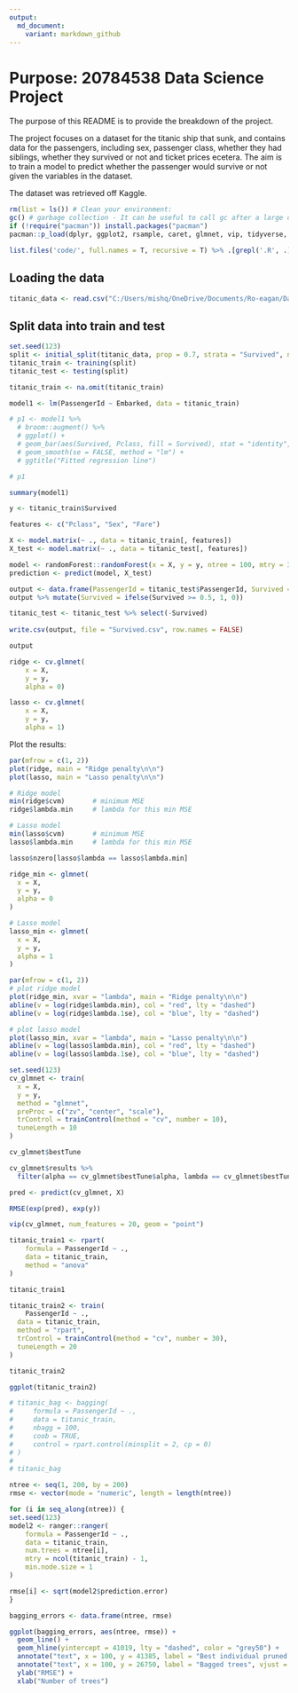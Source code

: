 ```yaml
---
output:
  md_document:
    variant: markdown_github
---
```


# Purpose: 20784538 Data Science Project

The purpose of this README is to provide the breakdown of the project. 

The project focuses on a dataset for the titanic ship that sunk, and contains data for the passengers, including sex, passenger class, whether they had siblings, whether they survived or not and ticket prices ecetera. The aim is to train a model to predict whether the passenger would survive or not given the variables in the dataset. 

The dataset was retrieved off Kaggle. 

```r

rm(list = ls()) # Clean your environment:
gc() # garbage collection - It can be useful to call gc after a large object has been removed, as this may prompt R to return memory to the operating system.
if (!require("pacman")) install.packages("pacman")
pacman::p_load(dplyr, ggplot2, rsample, caret, glmnet, vip, tidyverse, pdp, rpart, doParallel, foreach, ipred, ranger, gbm, xgboost, randomForest)

list.files('code/', full.names = T, recursive = T) %>% .[grepl('.R', .)] %>% as.list() %>% walk(~source(.))

```

## Loading the data

```r

titanic_data <- read.csv("C:/Users/mishq/OneDrive/Documents/Ro-eagan/Data Science for Econometrics S1/Data-Science-Project/Project/data/train.csv")

```

## Split data into train and test
```r

set.seed(123)
split <- initial_split(titanic_data, prop = 0.7, strata = "Survived", na.rm = T)
titanic_train <- training(split)
titanic_test <- testing(split)

titanic_train <- na.omit(titanic_train)

```


```r

model1 <- lm(PassengerId ~ Embarked, data = titanic_train) 

```


```r

# p1 <- model1 %>%
  # broom::augment() %>%
  # ggplot() + 
  # geom_bar(aes(Survived, Pclass, fill = Survived), stat = "identity", alpha = 0.3) +
  # geom_smooth(se = FALSE, method = "lm") +
  # ggtitle("Fitted regression line")

# p1

summary(model1)

```

```r

y <- titanic_train$Survived

features <- c("Pclass", "Sex", "Fare")

X <- model.matrix(~ ., data = titanic_train[, features])
X_test <- model.matrix(~ ., data = titanic_test[, features])

model <- randomForest::randomForest(x = X, y = y, ntree = 100, mtry = 3, maxdepth = 5, importance = TRUE, seed = 1) 
prediction <- predict(model, X_test)

output <- data.frame(PassengerId = titanic_test$PassengerId, Survived = prediction)
output %>% mutate(Survived = ifelse(Survived >= 0.5, 1, 0))

titanic_test <- titanic_test %>% select(-Survived)
                  
write.csv(output, file = "Survived.csv", row.names = FALSE)

output
```

```r

ridge <- cv.glmnet(
    x = X,
    y = y,
    alpha = 0)

lasso <- cv.glmnet(
    x = X,
    y = y, 
    alpha = 1)

```

Plot the results: 

```r

par(mfrow = c(1, 2))
plot(ridge, main = "Ridge penalty\n\n")
plot(lasso, main = "Lasso penalty\n\n")

```

```r

# Ridge model
min(ridge$cvm)       # minimum MSE
ridge$lambda.min     # lambda for this min MSE

# Lasso model
min(lasso$cvm)       # minimum MSE
lasso$lambda.min     # lambda for this min MSE

lasso$nzero[lasso$lambda == lasso$lambda.min]

```

```r

ridge_min <- glmnet(
  x = X,
  y = y,
  alpha = 0
)

# Lasso model
lasso_min <- glmnet(
  x = X,
  y = y,
  alpha = 1
)

par(mfrow = c(1, 2))
# plot ridge model
plot(ridge_min, xvar = "lambda", main = "Ridge penalty\n\n")
abline(v = log(ridge$lambda.min), col = "red", lty = "dashed")
abline(v = log(ridge$lambda.1se), col = "blue", lty = "dashed")

# plot lasso model
plot(lasso_min, xvar = "lambda", main = "Lasso penalty\n\n")
abline(v = log(lasso$lambda.min), col = "red", lty = "dashed")
abline(v = log(lasso$lambda.1se), col = "blue", lty = "dashed")

```

```r

set.seed(123)
cv_glmnet <- train(
  x = X,
  y = y,
  method = "glmnet",
  preProc = c("zv", "center", "scale"),
  trControl = trainControl(method = "cv", number = 10),
  tuneLength = 10
)

cv_glmnet$bestTune

cv_glmnet$results %>%
  filter(alpha == cv_glmnet$bestTune$alpha, lambda == cv_glmnet$bestTune$lambda)

pred <- predict(cv_glmnet, X)

RMSE(exp(pred), exp(y))

```

```r

vip(cv_glmnet, num_features = 20, geom = "point")

```

```r

titanic_train1 <- rpart(
    formula = PassengerId ~ ., 
    data = titanic_train,
    method = "anova"
)

titanic_train1

titanic_train2 <- train(
    PassengerId ~ .,
  data = titanic_train,
  method = "rpart",
  trControl = trainControl(method = "cv", number = 30),
  tuneLength = 20
)

titanic_train2

```

```r

ggplot(titanic_train2)

```

```r

# titanic_bag <- bagging(
#     formula = PassengerId ~ ., 
#     data = titanic_train,
#     nbagg = 100,
#     coob = TRUE,
#     control = rpart.control(minsplit = 2, cp = 0)
# )
# 
# titanic_bag 

```

```r

ntree <- seq(1, 200, by = 200)
rmse <- vector(mode = "numeric", length = length(ntree))

for (i in seq_along(ntree)) {
set.seed(123)
model2 <- ranger::ranger(
    formula = PassengerId ~ ., 
    data = titanic_train,
    num.trees = ntree[i],
    mtry = ncol(titanic_train) - 1, 
    min.node.size = 1
)

rmse[i] <- sqrt(model2$prediction.error)
}

bagging_errors <- data.frame(ntree, rmse)

ggplot(bagging_errors, aes(ntree, rmse)) +
  geom_line() +
  geom_hline(yintercept = 41019, lty = "dashed", color = "grey50") +
  annotate("text", x = 100, y = 41385, label = "Best individual pruned tree", vjust = 0, hjust = 0, color = "grey50") +
  annotate("text", x = 100, y = 26750, label = "Bagged trees", vjust = 0, hjust = 0) +
  ylab("RMSE") +
  xlab("Number of trees")

```

